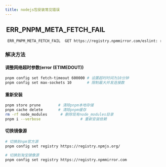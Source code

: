 ```yaml
---
title: nodejs包安装常见错误
---
```


##  ERR_PNPM_META_FETCH_FAIL 
```bash
 ERR_PNPM_META_FETCH_FAIL  GET https://registry.npmmirror.com/eslint: request to https://registry.npmmirror.com/eslint failed, reason:
```
### 解决方法
#### 调整网络超时参数(error (ETIMEDOUT))
```bash
pnpm config set fetch-timeout 600000 # 设置超时时间为10分钟
pnpm config set max-sockets 10       # 限制最大并发连接数
```
#### 重新安装
```bash
pnpm store prune        # 清除pnpm本地存储
pnpm cache delete       # 清除pnpm缓存
rm -rf node_modules      # 删除现有node_modules目录
pnpm i --verbose                  # 重新安装依赖
```
#### 切换镜像源
```bash
# 切换到npm官方源
pnpm config set registry https://registry.npmjs.org/

# 切换到淘宝镜像源
pnpm config set registry https://registry.npmmirror.com
```
